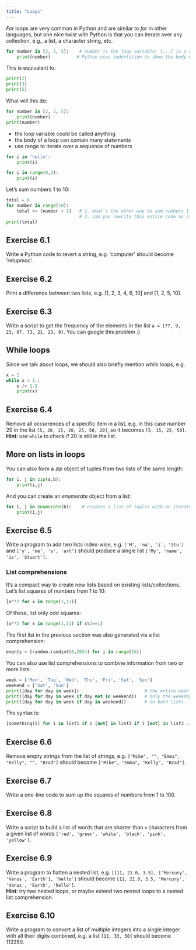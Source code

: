 ```yaml
---
title: "Loops"
---
```


<!-- # For Loops -->

*For* loops are very common in Python and are similar to *for* in other languages, but one nice twist with Python is
that you can iterate over any collection, e.g., a list, a character string, etc.

```py
for number in [2, 3, 5]:    # number is the loop variable; [...] is a collection
    print(number)          # Python uses indentation to show the body of the loop
```

This is equivalent to:
```py
print(2)
print(3)
print(5)
```

What will this do:
```py
for number in [2, 3, 5]:
    print(number)
print(number)
```

* the loop variable could be called anything
* the body of a loop can contain many statements
* use range to iterate over a sequence of numbers

```py
for i in 'hello':
    print(i)
```

```py
for i in range(0,3):
    print(i)
```
	
Let's sum numbers 1 to 10:

```py
total = 0
for number in range(10):
    total += (number + 1)   # 1. what's the other way to sum numbers 1 to 10? how about range(1,11)?
	                        # 2. can you rewrite this entire code as a one-liner?
print(total)
```

::: {.callout-caution collapse="true"}
## Exercise 6.1
Write a Python code to revert a string, e.g. 'computer' should become 'retupmoc'.
:::

<!-- **Solution 1:** -->
<!-- ```py -->
<!-- n = '' -->
<!-- for i in 'computer': -->
<!--     n = i + n -->
<!-- print(n) -->
<!-- ``` -->
<!-- **Solution 2:** -->
<!-- ```py -->
<!-- a = list('computer') -->
<!-- a.reverse() -->
<!-- ''.join(a)      # convert the list to a string -->
<!-- help(''.join)   # concatenate all strings in the iterable with the separator from the original string -->
<!-- ``` -->
<!-- **Solution 3:** -->
<!-- ```py -->
<!-- 'computer'[::-1] -->
<!-- ``` -->

::: {.callout-caution collapse="true"}
## Exercise 6.2
Print a difference between two lists, e.g. [1, 2, 3, 4, 6, 10] and [1, 2, 5, 10].
:::

::: {.callout-caution collapse="true"}
## Exercise 6.3
Write a script to get the frequency of the elements in the list `a = [77, 9, 23, 67, 73, 21, 23, 9]`. You can google
this problem :)
:::

<!-- **Solution 1:** -->
<!-- ```py -->
<!-- a = [77, 9, 23, 67, 73, 21, 23, 9] -->
<!-- a.count(77)        # prints 1 -->
<!-- a.count(9)         # prints 2 -->
<!-- for i in a: -->
<!--     a.count(i)    # counts the frequency of 'i' in list 'a' -->
<!-- ``` -->
<!-- **Solution 2:** -->
<!-- ```py -->
<!-- a = [77, 9, 23, 67, 73, 21, 23, 9] -->
<!-- for i in set(a): -->
<!--     print(i, "is seen", a.count(i))   # no redundant output -->
<!-- ``` -->
<!-- **Solution 3:** -->
<!-- ```py -->
<!-- a = [77, 9, 23, 67, 73, 21, 23, 9] -->
<!-- import collections -->
<!-- print(collections.Counter(a)) -->

## While loops

Since we talk about loops, we should also briefly mention *while* loops, e.g.

```py
x = 2
while x > 1.:
    x /= 1.1
    print(x)
```

::: {.callout-caution collapse="true"}
## Exercise 6.4
Remove all occurrences of a specific item in a list, e.g. in this case number 20 in the list `[5, 20, 15, 20,
25, 50, 20]`, so it becomes `[5, 15, 25, 50]`.  
**Hint**: use `while` to check if 20 is still in the list.
:::

<!-- ```py -->
<!-- a = [5, 20, 15, 20, 25, 50, 20] -->
<!-- while 20 in a: -->
<!--     a.remove(20) -->
<!-- ``` -->




## More on lists in loops

You can also form a *zip* object of tuples from two lists of the same length:

```py
for i, j in zip(a,b):
    print(i,j)
```

And you can create an *enumerate* object from a list:

```py
for i, j in enumerate(b):    # creates a list of tuples with an iterator as the first element
    print(i,j)
```

<!-- **Exercise:** Write a script to sort a list in increasing order by the last element in each tuple, e.g., -->
<!-- input = [(2, 5), (1, 2), (4, 4), (2, 3), (2, 1)] should result in -->
<!-- [(2, 1), (1, 2), (2, 3), (4, 4), (2, 5)]. -->






::: {.callout-caution collapse="true"}
## Exercise 6.5
Write a program to add two lists index-wise, e.g. `['M', 'na', 'i', 'Stu']` and `['y', 'me', 's', 'art']`
should produce a single list `['My', 'name', 'is', 'Stuart']`.
:::

<!-- ```py -->
<!-- a = ['M', 'na', 'i', 'Stu'] -->
<!-- b = ['y', 'me', 's', 'art'] -->
<!-- c = [] -->
<!-- for i, j, in zip(a,b): -->
<!--     c.append(i+j) -->
<!-- ``` -->













### List comprehensions

It's a compact way to create new lists based on existing lists/collections. Let's list squares of numbers
from 1 to 10:

```py
[x**2 for x in range(1,11)]
```

Of these, list only odd squares:

```py
[x**2 for x in range(1,11) if x%2==1]
```

The first list in the previous section was also generated via a list comprehension:

```py
events = [random.randint(0,2024) for i in range(10)]
```

You can also use list comprehensions to combine information from two or more lists:

```py
week = ['Mon', 'Tue', 'Wed', 'Thu', 'Fri', 'Sat', 'Sun']
weekend = ['Sat', 'Sun']
print([day for day in week])                         # the entire week
print([day for day in week if day not in weekend])   # only the weekdays
print([day for day in week if day in weekend])       # in both lists
```

The syntax is:

```py
[something(i) for i in list1 if i [not] in list2 if i [not] in list3 ...]
```




::: {.callout-caution collapse="true"}
## Exercise 6.6
Remove empty strings from the list of strings, e.g.  `["Mike", "", "Emma", "Kelly", "", "Brad"]` should become
`["Mike", "Emma", "Kelly", "Brad"]`.
:::

<!-- ```py -->
<!-- a = ["Mike", "", "Emma", "Kelly", "", "Brad"] -->
<!-- [i for i in a if len(i)>1] -->
<!-- ``` -->

::: {.callout-caution collapse="true"}
## Exercise 6.7
Write a one-line code to sum up the squares of numbers from 1 to 100.
:::

::: {.callout-caution collapse="true"}
## Exercise 6.8
Write a script to build a list of words that are shorter than `n` characters from a given list of words
`['red', 'green', 'white', 'black', 'pink', 'yellow']`.
:::






<!-- abc -->
<!-- Write a program to remove duplicates from a list. -->


<!-- abc -->
<!-- Write a program to check if a list is empty or not. -->



::: {.callout-caution collapse="true"}
## Exercise 6.9
Write a program to flatten a nested list, e.g. `[[11, 21.0, 3.5], ['Mercury', 'Venus', 'Earth'], 'hello']`
should become `[11, 21.0, 3.5, 'Mercury', 'Venus', 'Earth', 'hello']`.  
**Hint**: try two nested loops, or maybe extend two nested loops to a nested list comprehension.
:::

<!-- ```py -->
<!-- a = [[11, 21.0, 3.5], ['Mercury', 'Venus', 'Earth'], 'hello'] -->
<!-- [j for i in a for j in i] -->
<!-- ``` -->






<!-- abc -->
<!-- Write a program to check whether two lists are circularly identical. -->




<!-- abc -->
<!-- Write a program to check whether a list contains a sublist. -->



::: {.callout-caution collapse="true"}
## Exercise 6.10
Write a program to convert a list of multiple integers into a single integer with all their digits combined,
e.g. a list `[11, 33, 50]` should become 113350.
:::
